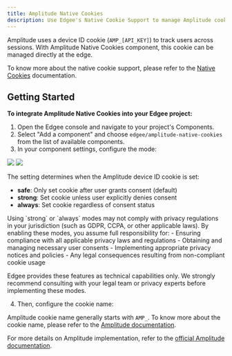 ```yaml
---
title: Amplitude Native Cookies
description: Use Edgee's Native Cookie Support to manage Amplitude cookies at the edge.
---
```



<EdgeeSdk />


Amplitude uses a device ID cookie (`AMP_[API_KEY]`) to track users across sessions. With Amplitude Native Cookies component, 
this cookie can be managed directly at the edge.

To know more about the native cookie support, please refer to the [Native Cookies](/services/data-collection/native-cookies) documentation.

## Getting Started

**To integrate Amplitude Native Cookies into your Edgee project:**

1. Open the Edgee console and navigate to your project's Components.
2. Select "Add a component" and choose `edgee/amplitude-native-cookies` from the list of available components.
3. In your component settings, configure the mode:

  <Frame caption="Go to your project > Components > Your Amplitude Native Cookies component">
    <img className="block dark:hidden" src="/images/native-cookie-support-light.png"/>
    <img className="hidden dark:block" src="/images/native-cookie-support-dark.png"/>
  </Frame>

  The setting determines when the Amplitude device ID cookie is set:

  - **safe**: Only set cookie after user grants consent (default)
  - **strong**: Set cookie unless user explicitly denies consent
  - **always**: Set cookie regardless of consent status
  
<Warning>
  Using `strong` or `always` modes may not comply with privacy regulations in your jurisdiction (such as GDPR, CCPA, or other applicable laws). 
  By enabling these modes, you assume full responsibility for:
  - Ensuring compliance with all applicable privacy laws and regulations
  - Obtaining and managing necessary user consents
  - Implementing appropriate privacy notices and policies
  - Any legal consequences resulting from non-compliant cookie usage

  Edgee provides these features as technical capabilities only. We strongly recommend consulting with your legal team or privacy experts before implementing these modes.
</Warning>

4. Then, configure the cookie name:

Amplitude cookie name generally starts with `AMP_`.
To know more about the cookie name, please refer to the [Amplitude documentation](https://amplitude.com/docs/get-started/cookies-and-consent-management#amplitude-cookies).




For more details on Amplitude implementation, refer to the 
[official Amplitude documentation](https://amplitude.com/docs).
